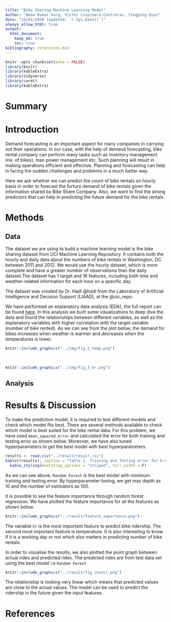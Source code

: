 ```yaml
---
title: "Bike Sharing Machine Learning Model"
author: "Aman Kumar Garg, Victor Cuspinera-Contreras, Yingping Qian"
date: "24/01/2020 (updated: `r Sys.Date()`)"
always_allow_html: true
output: 
  html_document:
    keep_md: true
    toc: true
bibliography: references.bib
---
```


```r
knitr::opts_chunk$set(echo = FALSE)
library(knitr)
library(kableExtra)
library(tidyverse)
library(caret)
library(kableExtra)
```

# Summary

# Introduction
Demand forecasting is an important aspect for many companies in carrying out their operations. In our case, with the help of demand forecasting, bike rental company can perform many tasks such as inventory management (no. of bikes), man power management etc. Such planning will result in making operations efficient and effective. Planning and forecasting can help in facing the sudden challenges and problems in a much better way.

Here we ask whether we can predict the count of bike rentals on hourly basis in order to forecast the furture demand of bike rentals given the information shared by Bike Share Company. Also, we want to find the strong predictors that can help in predicting the future demand for the bike rentals. 

# Methods

## Data
The dataset we are using to build a machine learning model is the bike sharing dataset from UCI Machine Learning Repository. It contains both the hourly and daily data about the numbers of bike rentals in Washington, DC between 2011 and 2012. We would use the hourly dataset, which is more complete and have a greater number of observations than the daily dataset.The dataset has 1 target and 16 features, including both time and weather-related information for each hour on a specific day. 

The dataset was created by Dr. Hadi @hadi from the Laboratory of Artificial Intelligence and Decision Support (LIAAD), at the @uic_repo.

We have performed an explanatory data analysis (EDA), the full report can be found [here](https://github.com/UBC-MDS/DSCI_522_Group_409/blob/master/eda/EDA_summary.md). In this analysis we  built some visualizations to deep dive the data and found the relationships between different variables, as well as the explanatory variables with higher correlation with the target variable (number of bike rented). As we can see from the plot below, the demand for bikes increases when weather is warmer and decreases when the temperatures is lower.
  
```r
knitr::include_graphics("../img/fig_2_temp.png")
```

<br>
```r
knitr::include_graphics("../img/fig_3_hr.png")
```

## Analysis




# Results & Discussion

To make the prediction model, it is required to test different models and check which model fits best. There are several methods available to check which model is best suited for the bike rental data. For this problem, we have used `mean_squared_error` and calculated the error for both training and testing error as shown below. Moreover, we have also tuned hyperparameters to get the best model with best hyperparameters.   
```r
results <- read.csv("../result/result.csv")
kable((results), caption = "Table 1. Training and Testing error for k-nearest neighbors, RandomForest and Linear Regression.") %>% 
  kable_styling(bootstrap_options = "striped", full_width = F)
```

As we can see above, `Random Forest` is the best model with minimum training and testing error. By hyperparameter tuning, we get max depth as 10 and the number of estimators as 100. 

It is possible to see the feature importance through random forest regression. We have plotted the feature importance for all the features as shown below.

```r
knitr::include_graphics("../result/feature_importance.png")
```

The variable `hr` is the most important feature to predict bike ridership. The second most important feature is temperature. It is also interesting to know if it is a working day or not which also matters in predicting number of bike rentals.

In order to visualise the results, we also plotted the point graph between actual rides and predicted rides. The predicted rides are from test data set using the best model i.e `Random Forest`   

```r
knitr::include_graphics("../result/fig_result.png")
```

The relationship is looking very linear which means that predicted values are close to the actual values. The model can be used to predict the ridership in the future given the input features.   


# References
